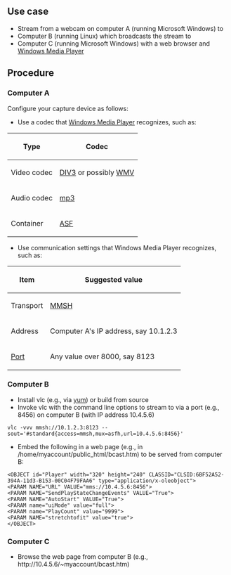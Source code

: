 {{Howto|stream to ActiveX for [[Windows Media Player]]}}
==Use case==

*Stream from a webcam on computer A (running Microsoft Windows) to
*Computer B (running Linux) which broadcasts the stream to
*Computer C (running Microsoft Windows) with a web browser and [[Windows Media Player]]

==Procedure==

===Computer A===

Configure your capture device as follows:
*Use a codec that [[Windows Media Player]] recognizes, such as:

{| class="wikitable"
 ! Type
 ! Codec
|-
| Video codec
| [[DIV3]] or possibly [[WMV]]
|-
| Audio codec
| [[mp3]]
|-
| Container
| [[ASF]]
|}

*Use communication settings that Windows Media Player recognizes, such as:
{| class="wikitable"
 ! Item
 ! Suggested value
|-
| Transport
| [[MMSH]]
|-
| Address
| Computer A's IP address, say 10.1.2.3
|-
| [[Port]]
| Any value over 8000, say 8123
|}

===Computer B===

*Install vlc (e.g., via [[wikipedia:Yellowdog Updater, Modified|yum]]) or build from source
*Invoke vlc with the command line options to stream to via a port (e.g., 8456) on computer B (with IP address 10.4.5.6)
<PRE>
vlc -vvv mmsh://10.1.2.3:8123 --sout='#standard{access=mmsh,mux=asfh,url=10.4.5.6:8456}'
</PRE>
*Embed the following in a web page (e.g., in /home/myaccount/public_html/bcast.htm) to be served from computer B:

<PRE>
<OBJECT id="Player" width="320" height="240" CLASSID="CLSID:6BF52A52-394A-11d3-B153-00C04F79FAA6" type="application/x-oleobject">
<PARAM NAME="URL" VALUE="mms://10.4.5.6:8456">
<PARAM NAME="SendPlayStateChangeEvents" VALUE="True">
<PARAM NAME="AutoStart" VALUE="True">
<PARAM name="uiMode" value="full">
<PARAM name="PlayCount" value="9999">
<PARAM NAME="stretchtofit" value="true">
</OBJECT>
</PRE>

===Computer C===

*Browse the web page from computer B (e.g., <NOWIKI>http://10.4.5.6/~myaccount/bcast.htm</NOWIKI>)


{{stub}}